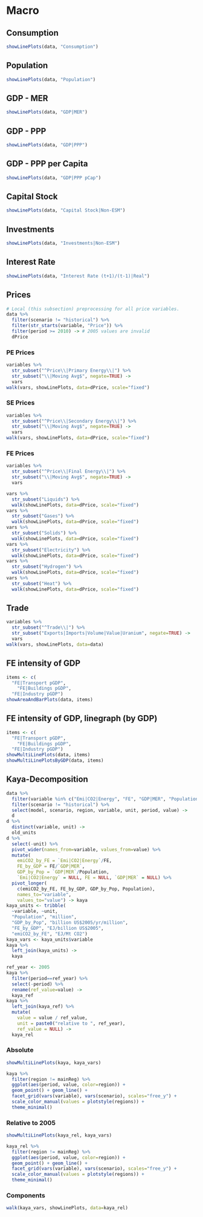 # Macro


## Consumption

```r
showLinePlots(data, "Consumption")
```


## Population

```r
showLinePlots(data, "Population")
```

## GDP - MER

```r
showLinePlots(data, "GDP|MER")
```


## GDP - PPP

```r
showLinePlots(data, "GDP|PPP")
```

## GDP - PPP per Capita

```r
showLinePlots(data, "GDP|PPP pCap")
```

## Capital Stock


```r
showLinePlots(data, "Capital Stock|Non-ESM")
```

## Investments

```r
showLinePlots(data, "Investments|Non-ESM")
```


## Interest Rate

```r
showLinePlots(data, "Interest Rate (t+1)/(t-1)|Real")
```

## Prices

```r
# Local (this subsection) preprocessing for all price variables.
data %>% 
  filter(scenario != "historical") %>%
  filter(str_starts(variable, "Price")) %>% 
  filter(period >= 2010) -> # 2005 values are invalid
  dPrice
```


### PE Prices

```r
variables %>% 
  str_subset("^Price\\|Primary Energy\\|") %>% 
  str_subset("\\|Moving Avg$", negate=TRUE) ->
  vars
walk(vars, showLinePlots, data=dPrice, scale="fixed")
```

### SE Prices


```r
variables %>% 
  str_subset("^Price\\|Secondary Energy\\|") %>% 
  str_subset("\\|Moving Avg$", negate=TRUE) ->
  vars
walk(vars, showLinePlots, data=dPrice, scale="fixed")
```

### FE Prices

```r
variables %>% 
  str_subset("^Price\\|Final Energy\\|") %>% 
  str_subset("\\|Moving Avg$", negate=TRUE) ->
  vars

vars %>% 
  str_subset("Liquids") %>% 
  walk(showLinePlots, data=dPrice, scale="fixed")
vars %>% 
  str_subset("Gases") %>% 
  walk(showLinePlots, data=dPrice, scale="fixed")
vars %>% 
  str_subset("Solids") %>% 
  walk(showLinePlots, data=dPrice, scale="fixed")
vars %>% 
  str_subset("Electricity") %>% 
  walk(showLinePlots, data=dPrice, scale="fixed")
vars %>% 
  str_subset("Hydrogen") %>% 
  walk(showLinePlots, data=dPrice, scale="fixed")
vars %>% 
  str_subset("Heat") %>% 
  walk(showLinePlots, data=dPrice, scale="fixed")
``` 

## Trade

```r
variables %>% 
  str_subset("^Trade\\|") %>% 
  str_subset("Exports|Imports|Volume|Value|Uranium", negate=TRUE) ->
  vars
walk(vars, showLinePlots, data=data)
```

## FE intensity of GDP

```r
items <- c(
  "FE|Transport pGDP",
	"FE|Buildings pGDP",
  "FE|Industry pGDP")
showAreaAndBarPlots(data, items)
```

## FE intensity of GDP, linegraph (by GDP)

```r
items <- c(
  "FE|Transport pGDP",
	"FE|Buildings pGDP",
  "FE|Industry pGDP")
showMultiLinePlots(data, items)
showMultiLinePlotsByGDP(data, items)
```

## Kaya-Decomposition

```r
data %>% 
  filter(variable %in% c("Emi|CO2|Energy", "FE", "GDP|MER", "Population")) %>% 
  filter(scenario != "historical") %>% 
  select(model, scenario, region, variable, unit, period, value) ->
  d
d %>% 
  distinct(variable, unit) ->
  old_units
d %>% 
  select(-unit) %>% 
  pivot_wider(names_from=variable, values_from=value) %>% 
  mutate(
    emiCO2_by_FE = `Emi|CO2|Energy`/FE,
    FE_by_GDP = FE/`GDP|MER`,
    GDP_by_Pop = `GDP|MER`/Population,
    `Emi|CO2|Energy` = NULL, FE = NULL, `GDP|MER` = NULL) %>% 
  pivot_longer(
    c(emiCO2_by_FE, FE_by_GDP, GDP_by_Pop, Population), 
    names_to="variable",
    values_to="value") -> kaya
kaya_units <- tribble(
  ~variable, ~unit,
  "Population", "million",
  "GDP_by_Pop", "billion US$2005/yr/million",
  "FE_by_GDP", "EJ/billion US$2005",
  "emiCO2_by_FE", "EJ/Mt CO2")
kaya_vars <- kaya_units$variable
kaya %>%
  left_join(kaya_units) ->
  kaya

ref_year <- 2005
kaya %>% 
  filter(period==ref_year) %>% 
  select(-period) %>% 
  rename(ref_value=value) -> 
  kaya_ref
kaya %>% 
  left_join(kaya_ref) %>% 
  mutate(
    value = value / ref_value,
    unit = paste0("relative to ", ref_year),
    ref_value = NULL) ->
  kaya_rel
```

### Absolute

```r
showMultiLinePlots(kaya, kaya_vars)

kaya %>% 
  filter(region != mainReg) %>% 
  ggplot(aes(period, value, color=region)) + 
  geom_point() + geom_line() +
  facet_grid(vars(variable), vars(scenario), scales="free_y") + 
  scale_color_manual(values = plotstyle(regions)) + 
  theme_minimal()
```

### Relative to 2005

```r
showMultiLinePlots(kaya_rel, kaya_vars)

kaya_rel %>% 
  filter(region != mainReg) %>% 
  ggplot(aes(period, value, color=region)) + 
  geom_point() + geom_line() +
  facet_grid(vars(variable), vars(scenario), scales="free_y") + 
  scale_color_manual(values = plotstyle(regions)) + 
  theme_minimal()
```

### Components

```r
walk(kaya_vars, showLinePlots, data=kaya_rel)
```
